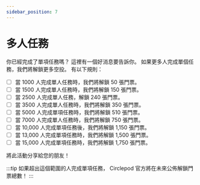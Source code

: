 ```yaml
---
sidebar_position: 7
---
```


# 多人任務
你已經完成了單項任務嗎？ 這裡有一個好消息要告訴你。
如果更多人完成單個任務，我們將解鎖更多空投。 有以下規則：

- [ ] 當 1000 人完成單人任務時，我們將解鎖 50 張門票。
- [ ] 當 1500 人完成單人任務時，我們將解鎖 150 張門票。
- [ ] 當 2500 人完成單人任務，解鎖 240 張門票。
- [ ] 當 3500 人完成單人任務時，我們將解鎖 350 張門票。
- [ ] 當 5000 人完成單項任務時，我們將解鎖 510 張門票。
- [ ] 當 7000 人完成單人任務時，我們將解鎖 750 張門票。
- [ ] 當 10,000 人完成單項任務後，我們將解鎖 1,150 張門票。
- [ ] 當 13,000 人完成單項任務時，我們將解鎖 1,500 張門票。
- [ ] 當 15,000 人完成單項任務時，我們將解鎖 1,750 張門票。

將此活動分享給您的朋友！

:::tip
如果超出這個範圍的人完成單項任務，
Circlepod 官方將在未來公佈解鎖門票總數！
:::